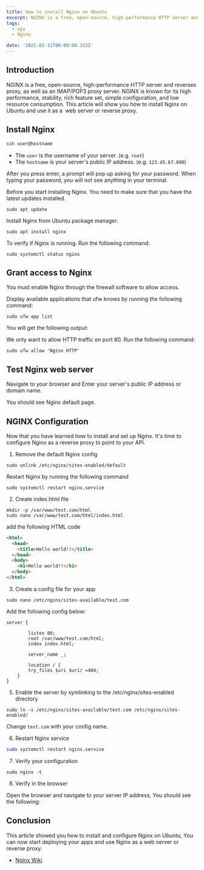 ```yaml
---
title: How to install Nginx on Ubuntu
excerpt: NGINX is a free, open-source, high-performance HTTP server and reverses proxy, as well as an IMAP/POP3 proxy server. This article will guide how to install nginx and configure as a web server.
tags:
  - vps
  - Nginx

date: '2022-02-11T00:00:00.322Z'
---
```


## Introduction

NGINX is a free, open-source, high-performance HTTP server and reverses proxy, as well as an IMAP/POP3 proxy server. NGINX is known for its high performance, stability, rich feature set, simple configuration, and low resource consumption. This article will show you how to install Nginx on Ubuntu and use it as a  web server or reverse proxy.

## Install Nginx

```bash
ssh user@hostname
```

- The&nbsp;`user`&nbsp;is the username of your server. (e.g.&nbsp;`root`)
- The&nbsp;`hostname`&nbsp;is your server's public IP address. (e.g.&nbsp;`123.45.67.890`)

After you press enter, a prompt will pop up asking for your password. When typing your password, you will not see anything in your terminal.

<ImageContainer
  src='https://res.cloudinary.com/proxn/image/upload/v1644452499/blogs/how-to-automate-your-deployment-process-with-gitHub-actions./image-1_cv3wgj.png'
  alt='ssh to a virtual private server'
  height={1}
  width={5}
/>

Before you start installing Nginx. You need to make sure that you have the latest updates installed.

```shell
sudo apt update
```

<ImageContainer
  src='https://res.cloudinary.com/proxn/image/upload/v1644452998/blogs/how-to-automate-your-deployment-process-with-gitHub-actions./image-2_cyrtar.png'
  alt='Update packages'
  height={4}
  width={8}
/>

Install Nginx from Ubuntu package manager.

```shell
sudo apt install nginx
```

To verify if Nginx is running. Run the following command:

```shell
sudo systemctl status nginx
```

<ImageContainer
  src='https://res.cloudinary.com/proxn/image/upload/v1644453412/blogs/how-to-automate-your-deployment-process-with-gitHub-actions./image-3_rjke7p.png'
  alt='Nginx status'
  height={1}
  width={5}
/>

## Grant access to Nginx

You must enable Nginx through the firewall software to allow access.

Display available applications that ufw knows by running the following command:

```shell
sudo ufw app list
```

You will get the following output:

<ImageContainer
  src='https://res.cloudinary.com/proxn/image/upload/v1644453691/blogs/how-to-automate-your-deployment-process-with-gitHub-actions./image-4_dfyzyg.png'
  alt='available applications that ufw knows'
  height={2}
  width={7}
/>

We only want to allow HTTP traffic on port 80. Run the following command:

```shell
sudo ufw allow 'Nginx HTTP'
```

## Test Nginx web server

Navigate to your browser and Enter your server's public IP address or domain name.

You should see Nginx default page.

<ImageContainer
  src='https://res.cloudinary.com/proxn/image/upload/v1644521969/blogs/how-to-automate-your-deployment-process-with-gitHub-actions./image-5_pjsbza.png'
  alt='Nginx default web page'
  height={2}
  width={6}
/>

## NGINX Configuration

Now that you have learned how to install and set up Nginx. It's time to configure Nginx as a reverse proxy to point to your API.

1. Remove the default Nginx config

```shell
sudo unlink /etc/nginx/sites-enabled/default
```

Restart Nginx by running the following command

```shell
sudo systemctl restart nginx.service
```

2. Create index.html file

```shell
mkdir -p /var/www/test.com/html
sudo nano /var/www/test.com/html/index.html
```

add the following HTML code

```html
<html>
  <head>
    <title>Hello world!!</title>
  </head>
  <body>
    <h1>Hello world!!</h1>
  </body>
</html>
```

3. Create a config file for your app

```shell
sudo nano /etc/nginx/sites-available/test.com
```

Add the following config below:

```shell
server {

        listen 80;
        root /var/www/test.com/html;
        index index.html;

        server_name _;

        location / {
        try_files $uri $uri/ =404;
    }
}
```

5. Enable the server by symlinking to the /etc/nginx/sites-enabled directory

```shell
sudo ln -s /etc/nginx/sites-available/test.com /etc/nginx/sites-enabled/
```

Change `test.com` with your config name.

6. Restart Nginx service

```bash
sudo systemctl restart nginx.service
```

7. Verify your configuration

```shell
sudo nginx -t
```

<ImageContainer
  src='https://res.cloudinary.com/proxn/image/upload/v1644454588/blogs/how-to-automate-your-deployment-process-with-gitHub-actions./image-7_ytdsav.png'
  alt='Nginx verification'
  height={1}
  width={5}
/>

8. Verify in the browser

Open the browser and navigate to your server IP address, You should see the following:

<ImageContainer
  src='https://res.cloudinary.com/proxn/image/upload/v1644532810/blogs/how-to-automate-your-deployment-process-with-gitHub-actions./image-66_kyqqrp.png'
  alt='Web page'
  height={1}
  width={5}
/>

## Conclusion

This article showed you how to install and configure Nginx on Ubuntu, You can now start deploying your apps and use Nginx as a web server or reverse proxy.

- [Nginx Wiki](https://nginx.org/en/docs/)

